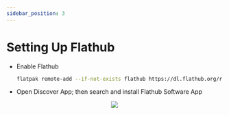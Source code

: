 ```yaml
---
sidebar_position: 3
---
```


# Setting Up Flathub

- Enable Flathub

  ```bash
  flatpak remote-add --if-not-exists flathub https://dl.flathub.org/repo/flathub.flatpakrepo
  ```

- Open Discover App; then search and install Flathub Software App
<center>
    <img src="/img/flathub-app.png" 
    style={{
      width: "85%",maxWidth:"800px"
    }}
    />
</center>